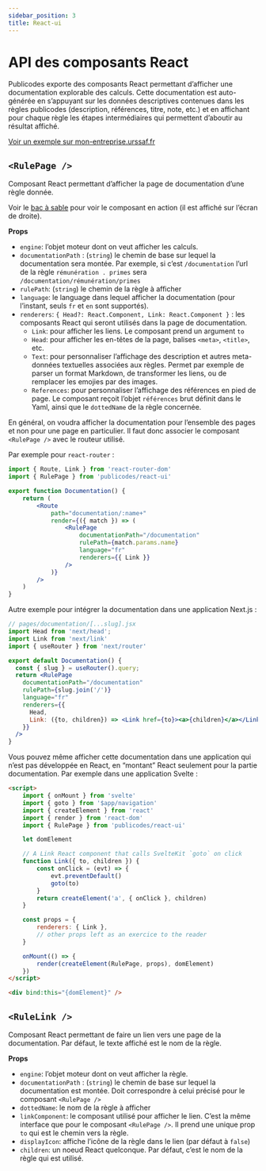 ```yaml
---
sidebar_position: 3
title: React-ui
---
```


# API des composants React

Publicodes exporte des composants React permettant d’afficher une documentation
explorable des calculs. Cette documentation est auto-générée en s’appuyant sur
les données descriptives contenues dans les règles publicodes (description,
références, titre, note, etc.) et en affichant pour chaque règle les étapes
intermédiaires qui permettent d’aboutir au résultat affiché.

[Voir un exemple sur mon-entreprise.urssaf.fr](https://mon-entreprise.urssaf.fr/documentation/imp%C3%B4t/foyer-fiscal/imp%C3%B4t-sur-le-revenu/imp%C3%B4t-brut-par-part)

## `<RulePage />`

Composant React permettant d’afficher la page de documentation d’une règle
donnée.

Voir le [bac à sable](https://publi.codes/studio) pour voir le composant en
action (il est affiché sur l’écran de droite).

**Props**

- `engine`: l’objet moteur dont on veut afficher les calculs.
- `documentationPath` : (`string`) le chemin de base sur lequel la documentation sera
  montée. Par exemple, si c’est `/documentation` l’url de la règle `rémunération . primes` sera `/documentation/rémunération/primes`
- `rulePath`: (`string`) le chemin de la règle à afficher
- `language`: le language dans lequel afficher la documentation (pour l’instant,
  seuls `fr` et `en` sont supportés).
- `renderers`: `{ Head?: React.Component, Link: React.Component }` :
  les composants React qui seront utilisés dans la page de documentation.
  - `Link`: pour afficher les liens. Le composant prend un argument `to`
  - `Head`: pour afficher les en-têtes de la page, balises `<meta>`, `<title>`, etc.
  - `Text`: pour personnaliser l’affichage des description et autres meta-données textuelles associées aux règles. Permet par exemple de parser un format Markdown, de transformer les liens, ou de remplacer les emojies par des images.
  - `References`: pour personnaliser l’affichage des références en pied de page. Le composant reçoit l’objet `références` brut définit dans le Yaml, ainsi que le `dottedName` de la règle concernée.

En général, on voudra afficher la documentation pour l’ensemble des pages et non
pour une page en particulier. Il faut donc associer le composant `<RulePage />`
avec le routeur utilisé.

Par exemple pour `react-router` :

```jsx
import { Route, Link } from 'react-router-dom'
import { RulePage } from 'publicodes/react-ui'

export function Documentation() {
	return (
		<Route
			path="documentation/:name+"
			render={({ match }) => (
				<RulePage
					documentationPath="/documentation"
					rulePath={match.params.name}
					language="fr"
					renderers={{ Link }}
				/>
			)}
		/>
	)
}
```

Autre exemple pour intégrer la documentation dans une application Next.js :

```jsx
// pages/documentation/[...slug].jsx
import Head from 'next/head';
import Link from 'next/link'
import { useRouter } from 'next/router'

export default Documentation() {
  const { slug } = useRouter().query;
  return <RulePage
    documentationPath="/documentation"
    rulePath={slug.join('/')}
    language="fr"
    renderers={{
      Head,
      Link: ({to, children}) => <Link href={to}><a>{children}</a></Link>
    }}
  />
}
```

Vous pouvez même afficher cette documentation dans une application qui n’est pas développée en React, en “montant” React seulement pour la partie documentation. Par exemple dans une application Svelte :

```html
<script>
	import { onMount } from 'svelte'
	import { goto } from '$app/navigation'
	import { createElement } from 'react'
	import { render } from 'react-dom'
	import { RulePage } from 'publicodes/react-ui'

	let domElement

	// A Link React component that calls SvelteKit `goto` on click
	function Link({ to, children }) {
		const onClick = (evt) => {
			evt.preventDefault()
			goto(to)
		}
		return createElement('a', { onClick }, children)
	}

	const props = {
		renderers: { Link },
		// other props left as an exercice to the reader
	}

	onMount(() => {
		render(createElement(RulePage, props), domElement)
	})
</script>

<div bind:this="{domElement}" />
```

## `<RuleLink />`

Composant React permettant de faire un lien vers une page de la documentation.
Par défaut, le texte affiché est le nom de la règle.

**Props**

- `engine`: l’objet moteur dont on veut afficher la règle.
- `documentationPath` : (`string`) le chemin de base sur lequel la documentation est
  montée. Doit correspondre à celui précisé pour le composant `<RulePage />`
- `dottedName`: le nom de la règle à afficher
- `linkComponent`: le composant utilisé pour afficher le lien. C’est la même
  interface que pour le composant `<RulePage />`. Il prend une unique prop `to`
  qui est le chemin vers la règle.
- `displayIcon`: affiche l’icône de la règle dans le lien (par défaut à `false`)
- `children`: un noeud React quelconque. Par défaut, c’est le nom de la règle
  qui est utilisé.

